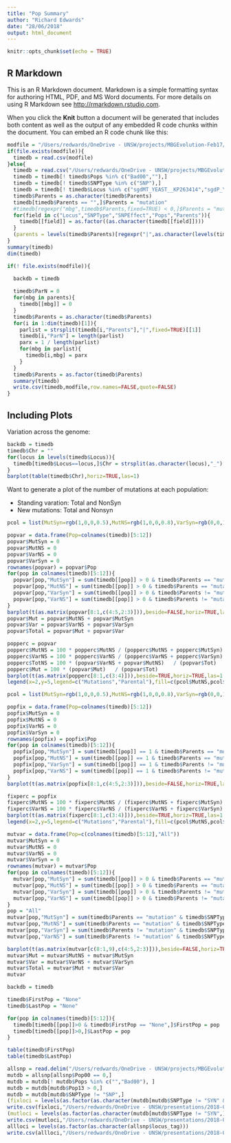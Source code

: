 ```yaml
---
title: "Pop Summary"
author: "Richard Edwards"
date: "28/06/2018"
output: html_document
---
```


```r
knitr::opts_chunk$set(echo = TRUE)
```

## R Markdown

This is an R Markdown document. Markdown is a simple formatting syntax for authoring HTML, PDF, and MS Word documents. For more details on using R Markdown see <http://rmarkdown.rstudio.com>.

When you click the **Knit** button a document will be generated that includes both content as well as the output of any embedded R code chunks within the document. You can embed an R code chunk like this:

```r
modfile = "/Users/redwards/OneDrive - UNSW/projects/MBGEvolution-Feb17/analysis/2017-11-27.SNPFreq/pop00Freq.evolplot.csv"
if(file.exists(modfile)){
  timedb = read.csv(modfile)
}else{
  timedb = read.csv("/Users/redwards/OneDrive - UNSW/projects/MBGEvolution-Feb17/analysis/2017-11-27.SNPFreq/pop00Freq.timeline.tdt")
  timedb = timedb[! timedb$Pops %in% c("Bad00",""),]
  timedb = timedb[! timedb$SNPType %in% c("SNP"),]
  timedb = timedb[! timedb$Locus %in% c("sgdMT_YEAST__KP263414","sgdP_YEAST__YSCPLASM"),]
  timedb$Parents = as.character(timedb$Parents)
  timedb[timedb$Parents == "",]$Parents = "mutation"
  #timedb[regexpr("mbg",timedb$Parents,fixed=TRUE) < 0,]$Parents = "mutation"
  for(field in c("Locus","SNPType","SNPEffect","Pops","Parents")){
    timedb[[field]] = as.factor((as.character(timedb[[field]])))
  }
  (parents = levels(timedb$Parents)[regexpr("|",as.character(levels(timedb$Parents)),fixed=TRUE) < 0])
}
summary(timedb)
dim(timedb)
```

```r
if(! file.exists(modfile)){

  backdb = timedb
  
  timedb$ParN = 0
  for(mbg in parents){
    timedb[[mbg]] = 0
  }
  timedb$Parents = as.character(timedb$Parents)
  for(i in 1:dim(timedb)[1]){
    parlist = strsplit(timedb[i,"Parents"],"|",fixed=TRUE)[[1]]
    timedb[i,"ParN"] = length(parlist)
    parx = 1 / length(parlist)
    for(mbg in parlist){
      timedb[i,mbg] = parx
    }
  }
  timedb$Parents = as.factor(timedb$Parents)
  summary(timedb)
  write.csv(timedb,modfile,row.names=FALSE,quote=FALSE)
}
```


## Including Plots

Variation across the genome:

```r
backdb = timedb
timedb$Chr = ""
for(locus in levels(timedb$Locus)){
  timedb[timedb$Locus==locus,]$Chr = strsplit(as.character(locus),"_")[[1]][1]
}
barplot(table(timedb$Chr),horiz=TRUE,las=1)
```

Want to generate a plot of the number of mutations at each population:

* Standing varation: Total and NonSyn
* New mutations: Total and Nonsyn

```r
pcol = list(MutSyn=rgb(1,0,0,0.5),MutNS=rgb(1,0,0,0.8),VarSyn=rgb(0,0,1,0.5),VarNS=rgb(0,0,1,0.8))

popvar = data.frame(Pop=colnames(timedb)[5:12])
popvar$MutSyn = 0
popvar$MutNS = 0
popvar$VarNS = 0
popvar$VarSyn = 0
rownames(popvar) = popvar$Pop
for(pop in colnames(timedb)[5:12]){
  popvar[pop,"MutSyn"] = sum(timedb[[pop]] > 0 & timedb$Parents == "mutation" & timedb$SNPType == "SYN")
  popvar[pop,"MutNS"] = sum(timedb[[pop]] > 0 & timedb$Parents == "mutation" & timedb$SNPType != "SYN")
  popvar[pop,"VarSyn"] = sum(timedb[[pop]] > 0 & timedb$Parents != "mutation" & timedb$SNPType == "SYN")
  popvar[pop,"VarNS"] = sum(timedb[[pop]] > 0 & timedb$Parents != "mutation" & timedb$SNPType != "SYN")
}
barplot(t(as.matrix(popvar[8:1,c(4:5,2:3)])),beside=FALSE,horiz=TRUE,las=1,legend=TRUE,col=c(pcol$VarNS,pcol$VarSyn,pcol$MutNS,pcol$MutSyn),main="Numbers of variants in population")
popvar$Mut = popvar$MutNS + popvar$MutSyn
popvar$Var = popvar$VarNS + popvar$VarSyn
popvar$Total = popvar$Mut + popvar$Var

popperc = popvar
popperc$MutNS = 100 * popperc$MutNS / (popperc$MutNS + popperc$MutSyn)
popperc$VarNS = 100 * popperc$VarNS / (popperc$VarNS + popperc$VarSyn)
popperc$TotNS = 100 * (popvar$VarNS + popvar$MutNS)   / (popvar$Tot)
popperc$Mut = 100 * (popvar$Mut)   / (popvar$Tot)
barplot(t(as.matrix(popperc[8:1,c(3:4)])),beside=TRUE,horiz=TRUE,las=1,main="Percentage nonsynonymous variants",col=c(pcol$MutNS,pcol$VarNS),xlim=c(0,60))
legend(x=2,y=5,legend=c("Mutations","Parental"),fill=c(pcol$MutNS,pcol$VarNS))
```

```r
pcol = list(MutSyn=rgb(1,0,0,0.5),MutNS=rgb(1,0,0,0.8),VarSyn=rgb(0,0,1,0.5),VarNS=rgb(0,0,1,0.8))

popfix = data.frame(Pop=colnames(timedb)[5:12])
popfix$MutSyn = 0
popfix$MutNS = 0
popfix$VarNS = 0
popfix$VarSyn = 0
rownames(popfix) = popfix$Pop
for(pop in colnames(timedb)[5:12]){
  popfix[pop,"MutSyn"] = sum(timedb[[pop]] == 1 & timedb$Parents == "mutation" & timedb$SNPType == "SYN")
  popfix[pop,"MutNS"] = sum(timedb[[pop]] == 1 & timedb$Parents == "mutation" & timedb$SNPType != "SYN")
  popfix[pop,"VarSyn"] = sum(timedb[[pop]] == 1 & timedb$Parents != "mutation" & timedb$SNPType == "SYN")
  popfix[pop,"VarNS"] = sum(timedb[[pop]] == 1 & timedb$Parents != "mutation" & timedb$SNPType != "SYN")
}
barplot(t(as.matrix(popfix[8:1,c(4:5,2:3)])),beside=FALSE,horiz=TRUE,las=1,legend=TRUE,col=c(pcol$VarNS,pcol$VarSyn,pcol$MutNS,pcol$MutSyn),main="Numbers of fixed variants")

fixperc = popfix
fixperc$MutNS = 100 * fixperc$MutNS / (fixperc$MutNS + fixperc$MutSyn)
fixperc$VarNS = 100 * fixperc$VarNS / (fixperc$VarNS + fixperc$VarSyn)
barplot(t(as.matrix(fixperc[8:1,c(3:4)])),beside=TRUE,horiz=TRUE,las=1,main="Percentage fixed nonsynonymous variants",col=c(pcol$MutNS,pcol$VarNS),xlim=c(0,60))
legend(x=2,y=5,legend=c("Mutations","Parental"),fill=c(pcol$MutNS,pcol$VarNS))
```
```r

mutvar = data.frame(Pop=c(colnames(timedb)[5:12],"All"))
mutvar$MutSyn = 0
mutvar$MutNS = 0
mutvar$VarNS = 0
mutvar$VarSyn = 0
rownames(mutvar) = mutvar$Pop
for(pop in colnames(timedb)[5:12]){
  mutvar[pop,"MutSyn"] = sum(timedb[[pop]] > 0 & timedb$Parents == "mutation" & timedb$SNPType == "SYN")
  mutvar[pop,"MutNS"] = sum(timedb[[pop]] > 0 & timedb$Parents == "mutation" & timedb$SNPType != "SYN")
  mutvar[pop,"VarSyn"] = sum(timedb[[pop]] > 0 & timedb$Parents != "mutation" & timedb$SNPType == "SYN")
  mutvar[pop,"VarNS"] = sum(timedb[[pop]] > 0 & timedb$Parents != "mutation" & timedb$SNPType != "SYN")
}
pop = "All"
mutvar[pop,"MutSyn"] = sum(timedb$Parents == "mutation" & timedb$SNPType == "SYN")
mutvar[pop,"MutNS"] = sum(timedb$Parents == "mutation" & timedb$SNPType != "SYN")
mutvar[pop,"VarSyn"] = sum(timedb$Parents != "mutation" & timedb$SNPType == "SYN")
mutvar[pop,"VarNS"] = sum(timedb$Parents != "mutation" & timedb$SNPType != "SYN")

barplot(t(as.matrix(mutvar[c(8:1,9),c(4:5,2:3)])),beside=FALSE,horiz=TRUE,las=1,col=c(pcol$VarNS,pcol$VarSyn,pcol$MutNS,pcol$MutSyn),main="Numbers of variants in population")
mutvar$Mut = mutvar$MutNS + mutvar$MutSyn
mutvar$Var = mutvar$VarNS + mutvar$VarSyn
mutvar$Total = mutvar$Mut + mutvar$Var
mutvar

```

```r
backdb = timedb

timedb$FirstPop = "None"
timedb$LastPop = "None"

for(pop in colnames(timedb)[5:12]){
  timedb[timedb[[pop]]>0 & timedb$FirstPop == "None",]$FirstPop = pop
  timedb[timedb[[pop]]>0,]$LastPop = pop
}

table(timedb$FirstPop)
table(timedb$LastPop)

```

```r
allsnp = read.delim("/Users/redwards/OneDrive - UNSW/projects/MBGEvolution-Feb17/analysis/2017-11-27.SNPFreq/allsnpft.pop00.tdt")
mutdb = allsnp[allsnp$Pop00 == 0,]
mutdb = mutdb[! mutdb$Pops %in% c("","Bad00"), ]
mutdb = mutdb[mutdb$Pop13 > 0,]
mutdb = mutdb[mutdb$SNPType != "SNP",]
(fixloci = levels(as.factor(as.character(mutdb[mutdb$SNPType != "SYN" & mutdb$Pop13 == 1,]$locus_tag))))
write.csv(fixloci,"/Users/redwards/OneDrive - UNSW/presentations/2018-06.BABS/fixloci.txt",quote=FALSE,row.names=FALSE)
(mutloci = levels(as.factor(as.character(mutdb[mutdb$SNPType != "SYN",]$locus_tag))))
write.csv(mutloci,"/Users/redwards/OneDrive - UNSW/presentations/2018-06.BABS/mutloci.txt",quote=FALSE,row.names=FALSE)
allloci = levels(as.factor(as.character(allsnp$locus_tag)))
write.csv(allloci,"/Users/redwards/OneDrive - UNSW/presentations/2018-06.BABS/allloci.txt",quote=FALSE,row.names=FALSE)



```

